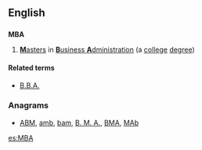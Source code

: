 ==English==
{{wikipedia|Master of Business Administration}}

==={{initialism}}===
'''MBA'''

# [[master|'''M'''asters]] in [[business administration|'''B'''usiness '''A'''dministration]] (a [[college]] [[degree]])

====Related terms====
* [[B.B.A.]]

===Anagrams===
* [[ABM#English|ABM]], [[amb#English|amb]], [[bam#English|bam]], [[B. M. A.#English|B. M. A.]], [[BMA#English|BMA]], [[MAb#English|MAb]]

[[es:MBA]]